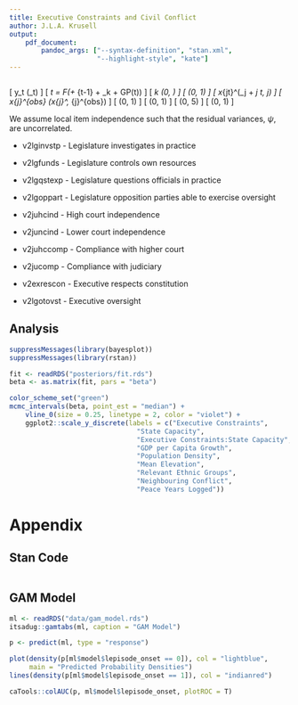 ```yaml
---
title: Executive Constraints and Civil Conflict
author: J.L.A. Krusell
output:
    pdf_document:
        pandoc_args: ["--syntax-definition", "stan.xml",
                      "--highlight-style", "kate"]
---
```


```r
```


\[ y_t \sim \mathsf{Bernoulli}(\pi_t) \]
\[ \pi_t = F(\alpha + \beta \theta_{t-1} + \delta_k + GP(t)) \]
\[ \delta_k \sim \mathsf{Normal}(0, \sigma) \]
\[ \sigma \sim \mathsf{HalfCauchy}(0, 1) \]
\[ x_{jt}^\ast \sim \mathsf{Normal}(\gamma_j + \lambda_j \theta_t, \psi_j) \]
\[ x_{j}^{obs} \sim \mathsf{Normal}(x_{j}^\ast, \tau_{j}^{obs}) \]
\[ \theta \sim \mathsf{Normal}(0, 1) \]
\[ \lambda \sim \mathsf{Lognormal}(0, 1) \]
\[ \gamma \sim \mathsf{Normal}(0, 5) \]
\[ \psi \sim \mathsf{HalfCauchy}(0, 1) \]

We assume local item independence such that the residual variances, $\psi$, are uncorrelated.

- v2lginvstp - Legislature investigates in practice
- v2lgfunds - Legislature controls own resources
- v2lgqstexp - Legislature questions officials in practice
- v2lgoppart - Legislature opposition parties able to exercise oversight

- v2juhcind - High court independence
- v2juncind - Lower court independence
- v2juhccomp - Compliance with higher court
- v2jucomp - Compliance with judiciary

- v2exrescon - Executive respects constitution
- v2lgotovst - Executive oversight


## Analysis

```r
suppressMessages(library(bayesplot))
suppressMessages(library(rstan))

fit <- readRDS("posteriors/fit.rds")
beta <- as.matrix(fit, pars = "beta")
```

```r
color_scheme_set("green")
mcmc_intervals(beta, point_est = "median") +
    vline_0(size = 0.25, linetype = 2, color = "violet") +
    ggplot2::scale_y_discrete(labels = c("Executive Constraints",
                                "State Capacity",
                                "Executive Constraints:State Capacity",
                                "GDP per Capita Growth",
                                "Population Density",
                                "Mean Elevation",
                                "Relevant Ethnic Groups",
                                "Neighbouring Conflict",
                                "Peace Years Logged"))

```

\newpage

# Appendix

## Stan Code

```stan
```
\newpage

## GAM Model

```R
ml <- readRDS("data/gam_model.rds")
itsadug::gamtabs(ml, caption = "GAM Model")
```

```R
p <- predict(ml, type = "response")

plot(density(p[ml$model$lepisode_onset == 0]), col = "lightblue",
     main = "Predicted Probability Densities")
lines(density(p[ml$model$lepisode_onset == 1]), col = "indianred")
```

```R
caTools::colAUC(p, ml$model$lepisode_onset, plotROC = T)
```
